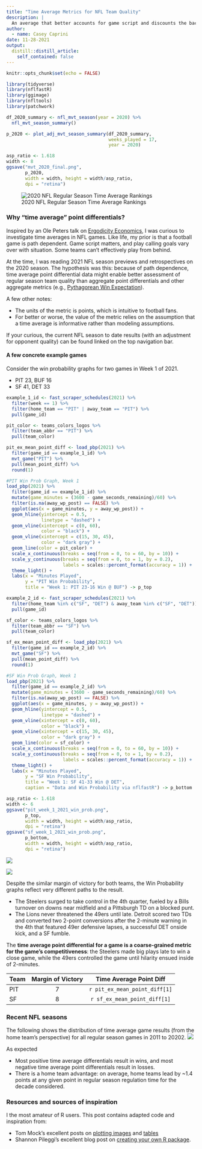 ```yaml
---
title: "Time Average Metrics for NFL Team Quality"
description: |
  An average that better accounts for game script and discounts the backdoor cover.
author:
  - name: Casey Caprini
date: 11-28-2021
output:
  distill::distill_article:
    self_contained: false
---
```



```r
knitr::opts_chunk$set(echo = FALSE)

library(tidyverse)
library(nflfastR)
library(ggimage)
library(nfltools)
library(patchwork)
```

```r
df_2020_summary <- nfl_mvt_season(year = 2020) %>%
  nfl_mvt_season_summary()

p_2020 <- plot_adj_mvt_season_summary(df_2020_summary,
                                      weeks_played = 17,
                                      year = 2020)

asp_ratio <- 1.618
width <- 8
ggsave("mvt_2020_final.png",
       p_2020,
       width = width, height = width/asp_ratio,
       dpi = "retina")
```
![2020 NFL Regular Season Time Average Rankings](mvt_2020_final.png)

### Why "time average" point differentials?
Inspired by an Ole Peters talk on [Ergodicity Economics](https://youtu.be/LGqOH3sYmQA), I was curious to investigate time averages in NFL games.  Like life, my prior is that a football game is path dependent. Game script matters, and play calling goals vary over with situation. Some teams can't effectively play from behind.  

At the time, I was reading 2021 NFL season previews and retrospectives on the 2020 season. The hypothesis was this: because of path dependence, time average point differential data might enable better assessment of regular season team quality than aggregate point differentials and other aggregate metrics (e.g., [Pythagorean Win Expectation](https://en.wikipedia.org/wiki/Pythagorean_expectation)).

A few other notes:

* The units of the metric is points, which is intuitive to football fans.
* For better or worse, the value of the metric relies on the assumption that a time average is informative rather than modeling assumptions.

If your curious, the current NFL season to date results (with an adjustment for opponent quality) can be found linked on the top navigation bar.

#### A few concrete example games
Consider the win probability graphs for two games in Week 1 of 2021.  

* PIT 23, BUF 16  
* SF 41, DET 33  


```r
example_1_id <- fast_scraper_schedules(2021) %>%
  filter(week == 1) %>%
  filter(home_team == "PIT" | away_team == "PIT") %>%
  pull(game_id)

pit_color <- teams_colors_logos %>%
  filter(team_abbr == "PIT") %>%
  pull(team_color)

pit_ex_mean_point_diff <- load_pbp(2021) %>%
  filter(game_id == example_1_id) %>%
  mvt_game("PIT") %>%
  pull(mean_point_diff) %>%
  round(1)

#PIT Win Prob Graph, Week 1
load_pbp(2021) %>%
  filter(game_id == example_1_id) %>%
  mutate(game_minutes = (3600 - game_seconds_remaining)/60) %>%
  filter(is.na(away_wp_post) == FALSE) %>%
  ggplot(aes(x = game_minutes, y = away_wp_post)) +
  geom_hline(yintercept = 0.5,
             linetype = "dashed") +
  geom_vline(xintercept = c(0, 60),
             color = "black") +
  geom_vline(xintercept = c(15, 30, 45),
             color = "dark gray") +
  geom_line(color = pit_color) +
  scale_x_continuous(breaks = seq(from = 0, to = 60, by = 10)) +
  scale_y_continuous(breaks = seq(from = 0, to = 1, by = 0.2),
                     labels = scales::percent_format(accuracy = 1)) +
  theme_light() +
  labs(x = "Minutes Played",
       y = "PIT Win Probability",
       title = "Week 1: PIT 23-16 Win @ BUF") -> p_top

example_2_id <- fast_scraper_schedules(2021) %>%
  filter(home_team %in% c("SF", "DET") & away_team %in% c("SF", "DET")) %>%
  pull(game_id)

sf_color <- teams_colors_logos %>%
  filter(team_abbr == "SF") %>%
  pull(team_color)

sf_ex_mean_point_diff <- load_pbp(2021) %>%
  filter(game_id == example_2_id) %>%
  mvt_game("SF") %>%
  pull(mean_point_diff) %>%
  round(1)

#SF Win Prob Graph, Week 1
load_pbp(2021) %>%
  filter(game_id == example_2_id) %>%
  mutate(game_minutes = (3600 - game_seconds_remaining)/60) %>%
  filter(is.na(away_wp_post) == FALSE) %>%
  ggplot(aes(x = game_minutes, y = away_wp_post)) +
  geom_hline(yintercept = 0.5,
             linetype = "dashed") +
  geom_vline(xintercept = c(0, 60),
             color = "black") +
  geom_vline(xintercept = c(15, 30, 45),
             color = "dark gray") +
  geom_line(color = sf_color) +
  scale_x_continuous(breaks = seq(from = 0, to = 60, by = 10)) +
  scale_y_continuous(breaks = seq(from = 0, to = 1, by = 0.2),
                     labels = scales::percent_format(accuracy = 1)) +
  theme_light() +
  labs(x = "Minutes Played",
       y = "SF Win Probability",
       title = "Week 1: SF 41-33 Win @ DET",
       caption = "Data and Win Probability via nflfastR") -> p_bottom

asp_ratio <- 1.618
width <- 6
ggsave("pit_week_1_2021_win_prob.png",
       p_top,
       width = width, height = width/asp_ratio,
       dpi = "retina")
ggsave("sf_week_1_2021_win_prob.png",
       p_bottom,
       width = width, height = width/asp_ratio,
       dpi = "retina")
```

![](pit_week_1_2021_win_prob.png)

![](sf_week_1_2021_win_prob.png)


Despite the similar margin of victory for both teams, the Win Probability graphs reflect very different paths to the result.  

* The Steelers surged to take control in the 4th quarter, fueled by a Bills turnover on downs near midfield and a Pittsburgh TD on a blocked punt.  
* The Lions never threatened the 49ers until late.  Detroit scored two TDs and converted two 2-point conversions after the 2-minute warning in the 4th that featured 49er defensive lapses, a successful DET onside kick, and a SF fumble.  


The <b>time average point differential for a game is a coarse-grained metric for the game's competitiveness</b>: the Steelers made big plays late to win a close game, while the 49ers controlled the game until hilarity ensued inside of 2-minutes.  


|Team  | Margin of Victory | Time Average Point Diff      |
|------|:-----------------:|:----------------------------:|
|PIT   | 7                 | `r pit_ex_mean_point_diff[1]`|
|SF    | 8                 | `r sf_ex_mean_point_diff[1]` |


### Recent NFL seasons
The following shows the distribution of time average game results (from the home team's perspective) for all regular season games in 2011 to 20202.
![](mean_point_diff_dist_2011_2020.png)

As expected

* Most positive time average differentials result in wins, and most negative time average point differentials result in losses.
* There is a home team advantage: on average, home teams lead by ~1.4 points at any given point in regular season regulation time for the decade considered.

### Resources and sources of inspiration
I the most amateur of R users.  This post contains adapted code and inspiration from:

* Tom Mock's excellent posts on [plotting images](https://themockup.blog/posts/2020-10-11-embedding-images-in-ggplot/) and [tables](https://jthomasmock.github.io/gtExtras/)  
* Shannon Pileggi's excellent blog post on [creating your own R package](https://www.pipinghotdata.com/posts/2020-10-25-your-first-r-package-in-1-hour/).  